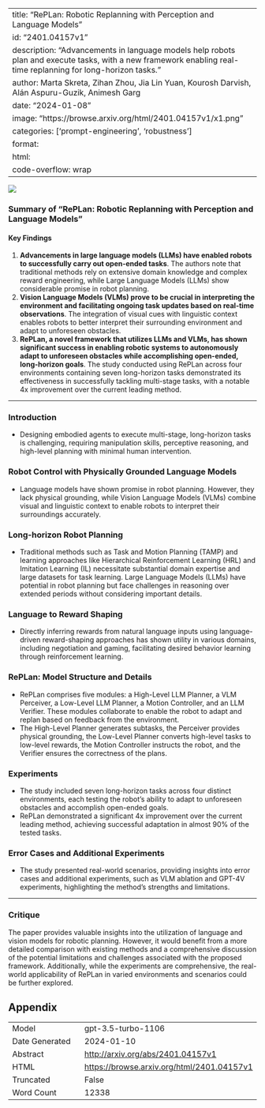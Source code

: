 
---
title: "RePLan: Robotic Replanning with Perception and Language Models"
id: "2401.04157v1"
description: "Advancements in language models help robots plan and execute tasks, with a new framework enabling real-time replanning for long-horizon tasks."
author: Marta Skreta, Zihan Zhou, Jia Lin Yuan, Kourosh Darvish, Alán Aspuru-Guzik, Animesh Garg
date: "2024-01-08"
image: "https://browse.arxiv.org/html/2401.04157v1/x1.png"
categories: ['prompt-engineering', 'robustness']
format:
  html:
    code-overflow: wrap
---

![](https://browse.arxiv.org/html/2401.04157v1/x1.png)

### Summary of "RePLan: Robotic Replanning with Perception and Language Models"

#### **Key Findings**
1. **Advancements in large language models (LLMs) have enabled robots to successfully carry out open-ended tasks**. The authors note that traditional methods rely on extensive domain knowledge and complex reward engineering, while Large Language Models (LLMs) show considerable promise in robot planning.
2. **Vision Language Models (VLMs) prove to be crucial in interpreting the environment and facilitating ongoing task updates based on real-time observations**. The integration of visual cues with linguistic context enables robots to better interpret their surrounding environment and adapt to unforeseen obstacles.
3. **RePLan, a novel framework that utilizes LLMs and VLMs, has shown significant success in enabling robotic systems to autonomously adapt to unforeseen obstacles while accomplishing open-ended, long-horizon goals**. The study conducted using RePLan across four environments containing seven long-horizon tasks demonstrated its effectiveness in successfully tackling multi-stage tasks, with a notable 4x improvement over the current leading method.

---

### **Introduction**

- Designing embodied agents to execute multi-stage, long-horizon tasks is challenging, requiring manipulation skills, perceptive reasoning, and high-level planning with minimal human intervention.

### **Robot Control with Physically Grounded Language Models**

- Language models have shown promise in robot planning. However, they lack physical grounding, while Vision Language Models (VLMs) combine visual and linguistic context to enable robots to interpret their surroundings accurately.

### **Long-horizon Robot Planning**

- Traditional methods such as Task and Motion Planning (TAMP) and learning approaches like Hierarchical Reinforcement Learning (HRL) and Imitation Learning (IL) necessitate substantial domain expertise and large datasets for task learning. Large Language Models (LLMs) have potential in robot planning but face challenges in reasoning over extended periods without considering important details.

### **Language to Reward Shaping**

- Directly inferring rewards from natural language inputs using language-driven reward-shaping approaches has shown utility in various domains, including negotiation and gaming, facilitating desired behavior learning through reinforcement learning.

### **RePLan: Model Structure and Details**

- RePLan comprises five modules: a High-Level LLM Planner, a VLM Perceiver, a Low-Level LLM Planner, a Motion Controller, and an LLM Verifier. These modules collaborate to enable the robot to adapt and replan based on feedback from the environment.
- The High-Level Planner generates subtasks, the Perceiver provides physical grounding, the Low-Level Planner converts high-level tasks to low-level rewards, the Motion Controller instructs the robot, and the Verifier ensures the correctness of the plans.

### **Experiments**

- The study included seven long-horizon tasks across four distinct environments, each testing the robot's ability to adapt to unforeseen obstacles and accomplish open-ended goals.
- RePLan demonstrated a significant 4x improvement over the current leading method, achieving successful adaptation in almost 90% of the tested tasks.

### **Error Cases and Additional Experiments**

- The study presented real-world scenarios, providing insights into error cases and additional experiments, such as VLM ablation and GPT-4V experiments, highlighting the method's strengths and limitations.

---

### **Critique**
The paper provides valuable insights into the utilization of language and vision models for robotic planning. However, it would benefit from a more detailed comparison with existing methods and a comprehensive discussion of the potential limitations and challenges associated with the proposed framework. Additionally, while the experiments are comprehensive, the real-world applicability of RePLan in varied environments and scenarios could be further explored.

## Appendix

|          |          |
|----------|----------|
| Model     | gpt-3.5-turbo-1106       |
| Date Generated     | 2024-01-10       |
| Abstract | [http://arxiv.org/abs/2401.04157v1](http://arxiv.org/abs/2401.04157v1)        |
| HTML     | [https://browse.arxiv.org/html/2401.04157v1](https://browse.arxiv.org/html/2401.04157v1)       |
| Truncated       | False       |
| Word Count       | 12338       |